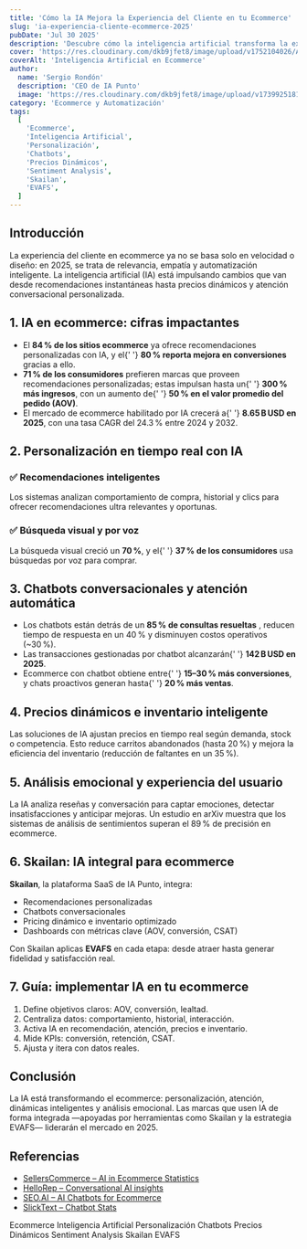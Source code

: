 ```yaml
---
title: 'Cómo la IA Mejora la Experiencia del Cliente en tu Ecommerce'
slug: 'ia-experiencia-cliente-ecommerce-2025'
pubDate: 'Jul 30 2025'
description: 'Descubre cómo la inteligencia artificial transforma la experiencia del cliente en ecommerce: desde personalización hasta chatbots, precios dinámicos, análisis emocional y automatización integral.'
cover: 'https://res.cloudinary.com/dkb9jfet8/image/upload/v1752104026/Artificial-Intelligence_q0utvc.png'
coverAlt: 'Inteligencia Artificial en Ecommerce'
author:
  name: 'Sergio Rondón'
  description: 'CEO de IA Punto'
  image: 'https://res.cloudinary.com/dkb9jfet8/image/upload/v1739925181/sergio_gdcaeh.png'
category: 'Ecommerce y Automatización'
tags:
  [
    'Ecommerce',
    'Inteligencia Artificial',
    'Personalización',
    'Chatbots',
    'Precios Dinámicos',
    'Sentiment Analysis',
    'Skailan',
    'EVAFS',
  ]
---
```


<h2 id="introduccion">Introducción</h2>

La experiencia del cliente en ecommerce ya no se basa solo en velocidad o diseño: en 2025, se trata de relevancia, empatía y automatización inteligente. La inteligencia artificial (IA) está impulsando cambios que van desde recomendaciones instantáneas hasta precios dinámicos y atención conversacional personalizada.

<h2 id="cifras-impactantes">1. IA en ecommerce: cifras impactantes</h2>
<ul>
  <li>
    El <strong>84 % de los sitios ecommerce</strong> ya ofrece recomendaciones
    personalizadas con IA, y el{' '}
    <strong>80 % reporta mejora en conversiones</strong> gracias a ello.
  </li>
  <li>
    <strong>71 % de los consumidores</strong> prefieren marcas que proveen
    recomendaciones personalizadas; estas impulsan hasta un{' '}
    <strong>300 % más ingresos</strong>, con un aumento de{' '}
    <strong>50 % en el valor promedio del pedido (AOV)</strong>.
  </li>
  <li>
    El mercado de ecommerce habilitado por IA crecerá a{' '}
    <strong>8.65 B USD en 2025</strong>, con una tasa CAGR del 24.3 % entre 2024
    y 2032.
  </li>
</ul>

<h2 id="personalizacion-tiempo-real">
  2. Personalización en tiempo real con IA
</h2>
<h3 id="recomendaciones-inteligentes">✅ Recomendaciones inteligentes</h3>
<p>
  Los sistemas analizan comportamiento de compra, historial y clics para ofrecer
  recomendaciones ultra relevantes y oportunas.
</p>
<h3 id="busqueda-visual-voz">✅ Búsqueda visual y por voz</h3>
<p>
  La búsqueda visual creció un <strong>70 %</strong>, y el{' '}
  <strong>37 % de los consumidores</strong> usa búsquedas por voz para comprar.
</p>

<h2 id="chatbots-atencion">
  3. Chatbots conversacionales y atención automática
</h2>
<ul>
  <li>
    Los chatbots están detrás de un <strong>85 % de consultas resueltas</strong>
    , reducen tiempo de respuesta en un 40 % y disminuyen costos operativos
    (~30 %).
  </li>
  <li>
    Las transacciones gestionadas por chatbot alcanzarán{' '}
    <strong>142 B USD en 2025</strong>.
  </li>
  <li>
    Ecommerce con chatbot obtiene entre{' '}
    <strong>15–30 % más conversiones</strong>, y chats proactivos generan hasta{' '}
    <strong>20 % más ventas</strong>.
  </li>
</ul>

<h2 id="precios-inventario">4. Precios dinámicos e inventario inteligente</h2>
<p>
  Las soluciones de IA ajustan precios en tiempo real según demanda, stock o
  competencia. Esto reduce carritos abandonados (hasta 20 %) y mejora la
  eficiencia del inventario (reducción de faltantes en un 35 %).
</p>

<h2 id="analisis-emocional">5. Análisis emocional y experiencia del usuario</h2>
<p>
  La IA analiza reseñas y conversación para captar emociones, detectar
  insatisfacciones y anticipar mejoras. Un estudio en arXiv muestra que los
  sistemas de análisis de sentimientos superan el 89 % de precisión en
  ecommerce.
</p>

<h2 id="skailan">6. Skailan: IA integral para ecommerce</h2>
<p>
  <strong>Skailan</strong>, la plataforma SaaS de IA Punto, integra:
</p>
<ul>
  <li>Recomendaciones personalizadas</li>
  <li>Chatbots conversacionales</li>
  <li>Pricing dinámico e inventario optimizado</li>
  <li>Dashboards con métricas clave (AOV, conversión, CSAT)</li>
</ul>
<p>
  Con Skailan aplicas <strong>EVAFS</strong> en cada etapa: desde atraer hasta
  generar fidelidad y satisfacción real.
</p>

<h2 id="guia-implementacion">7. Guía: implementar IA en tu ecommerce</h2>
<ol>
  <li>Define objetivos claros: AOV, conversión, lealtad.</li>
  <li>Centraliza datos: comportamiento, historial, interacción.</li>
  <li>Activa IA en recomendación, atención, precios e inventario.</li>
  <li>Mide KPIs: conversión, retención, CSAT.</li>
  <li>Ajusta y itera con datos reales.</li>
</ol>

<h2 id="conclusion">Conclusión</h2>

La IA está transformando el ecommerce: personalización, atención, dinámicas inteligentes y análisis emocional. Las marcas que usen IA de forma integrada —apoyadas por herramientas como Skailan y la estrategia EVAFS— liderarán el mercado en 2025.

<h2 id="referencias">Referencias</h2>
<ul>
  <li>
    <a
      href="https://www.sellerscommerce.com/blog/ai-in-ecommerce-statistics/"
      target="_blank"
      rel="noopener noreferrer"
    >
      SellersCommerce – AI in Ecommerce Statistics
    </a>
  </li>
  <li>
    <a
      href="https://www.hellorep.ai/blog/the-future-of-ai-in-ecommerce-40-statistics-on-conversational-ai-agents-for-2025"
      target="_blank"
      rel="noopener noreferrer"
    >
      HelloRep – Conversational AI insights
    </a>
  </li>
  <li>
    <a
      href="https://seo.ai/blog/ai-chatbots-for-ecommerce"
      target="_blank"
      rel="noopener noreferrer"
    >
      SEO.AI – AI Chatbots for Ecommerce
    </a>
  </li>
  <li>
    <a
      href="https://www.slicktext.com/blog/2020/04/chatbot-statistics/"
      target="_blank"
      rel="noopener noreferrer"
    >
      SlickText – Chatbot Stats
    </a>
  </li>
</ul>

<div class="flex flex-wrap gap-2 mt-8">
  <span class="inline-block px-3 py-1 bg-primary-100 text-primary-700 text-xs font-semibold rounded-full shadow-sm">
    Ecommerce
  </span>
  <span class="inline-block px-3 py-1 bg-primary-100 text-primary-700 text-xs font-semibold rounded-full shadow-sm">
    Inteligencia Artificial
  </span>
  <span class="inline-block px-3 py-1 bg-primary-100 text-primary-700 text-xs font-semibold rounded-full shadow-sm">
    Personalización
  </span>
  <span class="inline-block px-3 py-1 bg-primary-100 text-primary-700 text-xs font-semibold rounded-full shadow-sm">
    Chatbots
  </span>
  <span class="inline-block px-3 py-1 bg-primary-100 text-primary-700 text-xs font-semibold rounded-full shadow-sm">
    Precios Dinámicos
  </span>
  <span class="inline-block px-3 py-1 bg-primary-100 text-primary-700 text-xs font-semibold rounded-full shadow-sm">
    Sentiment Analysis
  </span>
  <span class="inline-block px-3 py-1 bg-primary-100 text-primary-700 text-xs font-semibold rounded-full shadow-sm">
    Skailan
  </span>
  <span class="inline-block px-3 py-1 bg-primary-100 text-primary-700 text-xs font-semibold rounded-full shadow-sm">
    EVAFS
  </span>
</div>
